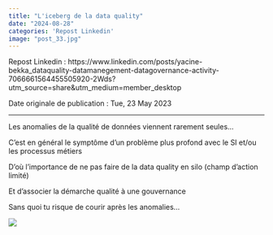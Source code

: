 ---
title: "L'iceberg de la data quality"
date: "2024-08-28"
categories: 'Repost Linkedin'
image: "post_33.jpg"
---

Repost Linkedin : https://www.linkedin.com/posts/yacine-bekka_dataquality-datamanegement-datagovernance-activity-7066661564455505920-2Wds?utm_source=share&utm_medium=member_desktop

Date originale de publication : Tue, 23 May 2023

---

Les anomalies de la qualité de données viennent rarement seules...

C'est en général le symptôme d'un problème plus profond avec le SI et/ou les processus métiers

D'où l'importance de ne pas faire de la data quality en silo (champ d'action limité)

Et d'associer la démarche qualité à une gouvernance

Sans quoi tu risque de courir après les anomalies...


![](post_33.jpg)